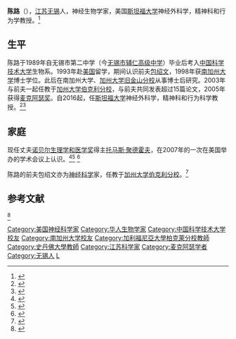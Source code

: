 {{otheruses|陈路 (楚雄)}}
'''陈路'''（{{bd|1972年}}），[[江苏|江苏]][[无锡|无锡]]人，神经生物学家，美国[[斯坦福大学|斯坦福大学]]神经外科学，精神科和行为学教授。<ref>{{Cite web|url=https://med.stanford.edu/profiles/lu-chen|title=Lu Chen Profile at Stanford Medicine|accessdate=|author=|date=|publisher=|archive-date=2019-04-10|archive-url=https://web.archive.org/web/20190410045407/https://med.stanford.edu/profiles/lu-chen|dead-url=no}}</ref>

==生平==
陈路于1989年自无锡市第二中学（今[[无锡市辅仁高级中学|无锡市辅仁高级中学]]）毕业后考入[[中国科学技术大学|中国科学技术大学]]生物系。1993年赴[[美国|美国]]留学，期间认识前夫[[包绍文|包绍文]]，1998年获[[南加州大学|南加州大学]]博士学位。此后在南加州大学、[[加州大学旧金山分校|加州大学旧金山分校]]从事博士后研究。2003年与前夫一起任教于[[加州大学伯克利分校|加州大学伯克利分校]]，与前夫共同发表超过15篇论文，2005年获得[[麦克阿瑟奖|麦克阿瑟奖]]。自2016起，任[[斯坦福大学|斯坦福大学]]神经外科学，精神科和行为科学教授。<ref>{{cite web|url=http://news.xinhuanet.com/overseas/2005-10/09/content_3597741.htm|title=华人女科学家陈路在美获“天才奖”|publisher=新华网|date=2005-10-09|deadurl=yes|archiveurl=https://web.archive.org/web/20100323154121/http://news.xinhuanet.com/overseas/2005-10/09/content_3597741.htm|archivedate=2010-03-23}}</ref><ref>{{cite web|url=http://af.ustc.edu/d/interview/05/chenlu.html|title=喜欢安全的感觉——麦克阿瑟天才奖获得者陈路博士专访|publisher=中国科大校友基金会|year=2005|accessdate=2013-10-08|archive-date=2014-03-12|archive-url=https://web.archive.org/web/20140312224838/http://af.ustc.edu/d/interview/05/chenlu.html|dead-url=yes}}</ref>

==家庭==
现任丈夫[[诺贝尔生理学和医学奖|诺贝尔生理学和医学奖]]得主[[托马斯·聚德霍夫|托马斯·聚德霍夫]]，在2007年的一次在美国举办的学术会议上认识。<ref>{{cite web|url=http://news.sciencenet.cn/htmlnews/2013/10/283671.shtm|title=诺奖得主与无锡才女的爱情故事：结缘于学术会议|publisher=科学网|date=2013-10-12|accessdate=2013-10-12|archive-date=2013-10-14|archive-url=https://web.archive.org/web/20131014065332/http://news.sciencenet.cn/htmlnews/2013/10/283671.shtm|dead-url=no}}</ref><ref>{{cite web|url=http://news.sciencenet.cn/htmlnews/2013/10/283486.shtm|title=中国科大“女婿”荣获2013年诺贝尔生理学奖|publisher=来源：中国科学技术大学新创校友基金会|date=2013-10-08|accessdate=2013-10-12|archive-date=2013-10-11|archive-url=https://web.archive.org/web/20131011011806/http://news.sciencenet.cn/htmlnews/2013/10/283486.shtm|dead-url=no}}</ref>
<ref>{{cite web|url=http://news.sciencenet.cn/htmlnews/2013/10/283671.shtm|title=诺奖得主与无锡才女的爱情故事：结缘于学术会议|publisher=来源：科学网转载自辽沈晚报|date=2013-10-12|accessdate=2013-10-12|archive-date=2013-10-14|archive-url=https://web.archive.org/web/20131014065332/http://news.sciencenet.cn/htmlnews/2013/10/283671.shtm|dead-url=no}}</ref>

陈路的前夫包绍文亦为[[神经科学|神经科学]]家，任教于[[加州大学伯克利分校|加州大学伯克利分校]]。<ref>{{cite web|url=http://www.berkeley.edu/news/media/releases/2005/09/20_chen.shtml|title=MacArthur Fellow Lu Chen|date=2005-09-20|work=UC Berkeley|accessdate=2013-10-09|archive-date=2013-10-12|archive-url=https://web.archive.org/web/20131012114834/http://www.berkeley.edu/news/media/releases/2005/09/20_chen.shtml|dead-url=no}}</ref>

== 参考文献 ==
{{reflist}}<ref>{{Cite web|url=http://www.cas.cn/xw/kjsm/gjdt/200509/t20050922_1010521.shtml|title=华裔女科学家陈路获美国“麦克阿瑟天才奖”|accessdate=|author=|date=2005-09-22|publisher=|archive-date=2018-02-22|archive-url=https://web.archive.org/web/20180222230154/http://www.cas.cn/xw/kjsm/gjdt/200509/t20050922_1010521.shtml|dead-url=no}}</ref>

{{DEFAULTSORT: Chen, Lu}}
[[Category:美国神经科学家|Category:美国神经科学家]]
[[Category:华人生物学家|Category:华人生物学家]]
[[Category:中国科学技术大学校友|Category:中国科学技术大学校友]]
[[Category:南加州大学校友|Category:南加州大学校友]]
[[Category:加利福尼亞大學柏克萊分校教師|Category:加利福尼亞大學柏克萊分校教師]]
[[Category:史丹佛大學教師|Category:史丹佛大學教師]]
[[Category:江苏科学家|Category:江苏科学家]]
[[Category:麦克阿瑟学者|Category:麦克阿瑟学者]]
[[Category:无锡人|Category:无锡人]]
[[Category:陈姓|L]]